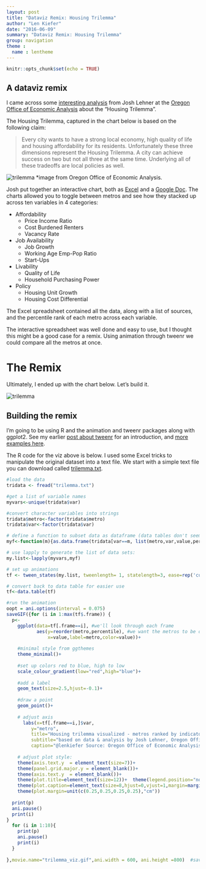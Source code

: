 ```yaml
---
layout: post
title: "Dataviz Remix: Housing Trilemma"
author: "Len Kiefer"
date: "2016-06-09"
summary: "Dataviz Remix: Housing Trilemma"
group: navigation
theme :
  name : lentheme
---
```


```r
knitr::opts_chunk$set(echo = TRUE)
```

## A dataviz remix

I came across some [interesting analysis](https://oregoneconomicanalysis.com/2016/06/08/the-housing-trilemma/) from Josh Lehner at the [Oregon Office of Economic Analysis](https://oregoneconomicanalysis.com/) about the "Housing Trilemma".

The Housing Trilemma, captured in the chart below is based on the following claim:

> Every city wants to have a strong local economy, high quality of life and housing affordability for its residents. Unfortunately these three dimensions represent the Housing Trilemma. A city can achieve success on two but not all three at the same time. Underlying all of these tradeoffs are local policies as well.


<img src="{{ site.url }}/img/charts_jun_9_2016/trilemma.png" alt="trilemma"/>
*image from Oregon Office of Economic Analysis.

Josh put together an interactive chart, both as <span class="icon-file-excel" style="color:green;"></span>[Excel](https://oregoneconomicanalysis.files.wordpress.com/2016/06/housingtrilemma1001.xlsx) and a [Google Doc](https://docs.google.com/spreadsheets/d/1sZ2wlPnYJf83pYMjk3H90AJUjBPRpjPGUv63M9xvqT4/edit?usp=sharing). The charts allowed you to toggle between metros and see how they stacked up across ten variables in 4 categories:

* Affordability
  + Price Income Ratio
  + Cost Burdened Renters
  + Vacancy Rate

* Job Availability
  + Job Growth
  + Working Age Emp-Pop Ratio
  + Start-Ups

* Livability
  + Quality of Life
  + Household Purchasing Power

* Policy
  + Housing Unit Growth
  + Housing Cost Differential
  
The  <span class="icon-file-excel" style="color:green;"></span> Excel spreadsheet contained all the data, along with a list of sources, and the percentile rank of each metro across each variable.

The interactive spreadsheet was well done and easy to use, but I thought this might be a good case for a remix.  Using animation through tweenr we could compare all the metros at once.

# The Remix

Ultimately, I ended up with the chart below. Let's build it.

<img src="{{ site.url }}/img/charts_jun_9_2016/trilemma_viz.gif" alt="trilemma"/>

## Building the remix

I'm going to be using R and the animation and tweenr packages along with ggplot2.  See my earlier [post about tweenr]({% post_url 2016-05-29-improving-R-animated-gifs-with-tweenr %}) for an introduction, and [more examples here]({% post_url 2016-05-30-more-tweenr-animations %}).

The R code for the viz above is below. I used some Excel tricks to manipulate the original dataset into a text file.  We start with a simple text file you can download called [trilemma.txt]({{ site.url }}/img/charts_jun_9_2016/trilemma.txt).

```r

#load the data
tridata <- fread("trilemma.txt")

#get a list of variable names
myvars<-unique(tridata$var)

#convert character variables into strings
tridata$metro<-factor(tridata$metro)
tridata$var<-factor(tridata$var)

# define a function to subset data as dataframe (data tables don't seem to work with tweenr)
myf<-function(m){as.data.frame(tridata[var==m, list(metro,var,value,percentile)])}

# use lapply to generate the list of data sets:
my.list<-lapply(myvars,myf)

# set up animations
tf <- tween_states(my.list, tweenlength= 1, statelength=3, ease=rep('cubic-in-out',51),nframes=300)

# convert back to data table for easier use
tf<-data.table(tf)

#run the animation
oopt = ani.options(interval = 0.075)
saveGIF({for (i in 1:max(tf$.frame)) {
  p<-
    ggplot(data=tf[.frame==i], #we'll look through each frame
           aes(y=reorder(metro,percentile), #we want the metros to be ordered by their rank (percentile, so we reorder)
               x=value,label=metro,color=value))+
    
    #minimal style from ggthemes
    theme_minimal()+
    
    #set up colors red to blue, high to low
    scale_colour_gradient(low="red",high="blue")+
  
    #add a label
    geom_text(size=2.5,hjust=-0.1)+  
    
    #draw a point
    geom_point()+
    
    # adjust axis
      labs(x=tf[.frame==i,]$var,
         y="metro",
         title="Housing trilemma visualized - metros ranked by indicator",
         subtitle="based on data & analysis by Josh Lehner, Oregon Office of Economic Analysis",
         caption="@lenkiefer Source: Oregon Office of Economic Analysis: https://oregoneconomicanalysis.com/2016/06/08/the-housing-trilemma/\n2014 ACS, IHS Global Insight, U.S. Census Bureau, BEA, davidalbouy.net")+
    
    # adjust plot style:
    theme(axis.text.y  = element_text(size=7))+
    theme(panel.grid.major.y = element_blank())+
    theme(axis.text.y  = element_blank())+
    theme(plot.title=element_text(size=12))+  theme(legend.position="none")+
    theme(plot.caption=element_text(size=8,hjust=0,vjust=1,margin=margin(t=10)))+
    theme(plot.margin=unit(c(0.25,0.25,0.25,0.25),"cm"))
  
  print(p)
  ani.pause()
  print(i)
}
  for (i in 1:10){
    print(p)
    ani.pause()
    print(i)
  }
  
},movie.name="trilemma_viz.gif",ani.width = 600, ani.height =800)  #save movie
```


